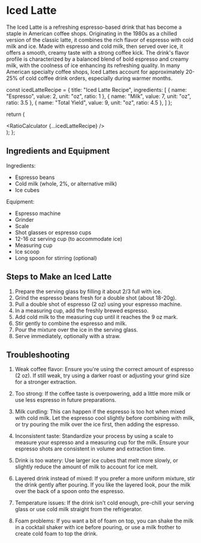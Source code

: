 # Iced Latte

The Iced Latte is a refreshing espresso-based drink that has become a staple in American coffee shops. Originating in the 1980s as a chilled version of the classic latte, it combines the rich flavor of espresso with cold milk and ice. Made with espresso and cold milk, then served over ice, it offers a smooth, creamy taste with a strong coffee kick. The drink's flavor profile is characterized by a balanced blend of bold espresso and creamy milk, with the coolness of ice enhancing its refreshing quality. In many American specialty coffee shops, Iced Lattes account for approximately 20-25% of cold coffee drink orders, especially during warmer months.


  const icedLatteRecipe = {
    title: "Iced Latte Recipe",
    ingredients: [
      { name: "Espresso", value: 2, unit: "oz", ratio: 1 },
      { name: "Milk", value: 7, unit: "oz", ratio: 3.5 },
      { name: "Total Yield", value: 9, unit: "oz", ratio: 4.5 },
    ]
  };

  return (
    <div className="container mx-auto p-4">
      <RatioCalculator {...icedLatteRecipe} />
    </div>
  );
};

<Calculator />

## Ingredients and Equipment

Ingredients:
- Espresso beans
- Cold milk (whole, 2%, or alternative milk)
- Ice cubes

Equipment:
- Espresso machine
- Grinder
- Scale
- Shot glasses or espresso cups
- 12-16 oz serving cup (to accommodate ice)
- Measuring cup
- Ice scoop
- Long spoon for stirring (optional)

## Steps to Make an Iced Latte

1. Prepare the serving glass by filling it about 2/3 full with ice.
2. Grind the espresso beans fresh for a double shot (about 18-20g).
3. Pull a double shot of espresso (2 oz) using your espresso machine.
4. In a measuring cup, add the freshly brewed espresso.
5. Add cold milk to the measuring cup until it reaches the 9 oz mark.
6. Stir gently to combine the espresso and milk.
7. Pour the mixture over the ice in the serving glass.
8. Serve immediately, optionally with a straw.

## Troubleshooting

1. Weak coffee flavor: Ensure you're using the correct amount of espresso (2 oz). If still weak, try using a darker roast or adjusting your grind size for a stronger extraction.

2. Too strong: If the coffee taste is overpowering, add a little more milk or use less espresso in future preparations.

3. Milk curdling: This can happen if the espresso is too hot when mixed with cold milk. Let the espresso cool slightly before combining with milk, or try pouring the milk over the ice first, then adding the espresso.

4. Inconsistent taste: Standardize your process by using a scale to measure your espresso and a measuring cup for the milk. Ensure your espresso shots are consistent in volume and extraction time.

5. Drink is too watery: Use larger ice cubes that melt more slowly, or slightly reduce the amount of milk to account for ice melt.

6. Layered drink instead of mixed: If you prefer a more uniform mixture, stir the drink gently after pouring. If you like the layered look, pour the milk over the back of a spoon onto the espresso.

7. Temperature issues: If the drink isn't cold enough, pre-chill your serving glass or use cold milk straight from the refrigerator.

8. Foam problems: If you want a bit of foam on top, you can shake the milk in a cocktail shaker with ice before pouring, or use a milk frother to create cold foam to top the drink.